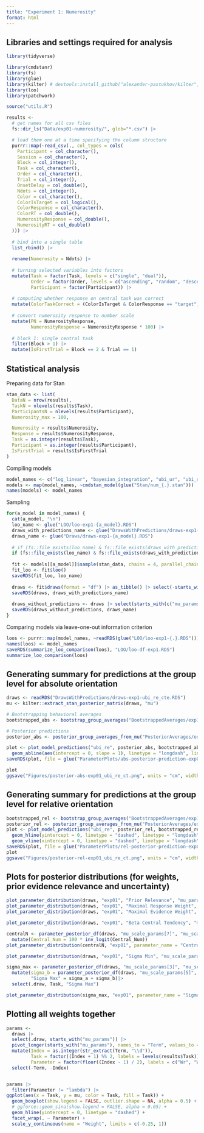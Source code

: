 ```yaml
---
title: "Experiment 1: Numerosity"
format: html
---
```


## Libraries and settings required for analysis
```r
library(tidyverse)

library(cmdstanr)
library(fs)
library(glue)
library(kilter) # devtools:install_github("alexander-pastukhov/kilter", dependencies=TRUE)
library(loo)
library(patchwork)

source("utils.R")
```

```r
results <- 
  # get names for all csv files 
  fs::dir_ls("Data/exp01-numerosity/", glob="*.csv") |>

  # load them one at a time specifying the column structure
  purrr::map(~read_csv(., col_types = cols(
    Participant = col_character(),
    Session = col_character(),
    Block = col_integer(),
    Task = col_character(),
    Order = col_character(),
    Trial = col_integer(),
    OnsetDelay = col_double(),
    Ndots = col_integer(),
    Color = col_character(),
    ColorIsTarget = col_logical(),
    ColorResponse = col_character(),
    ColorRT = col_double(),
    NumerosityResponse = col_double(),
    NumerosityRT = col_double()
  ))) |>
  
  # bind into a single table
  list_rbind() |>
  
  rename(Numerosity = Ndots) |>
  
  # turning selected variables into factors
  mutate(Task = factor(Task, levels = c("single", "dual")),
         Order = factor(Order, levels = c("ascending", "random", "descending")),
         Participant = factor(Participant)) |>
  
  # computing whether response on central task was correct
  mutate(ColorTaskCorrect = (ColorIsTarget & ColorResponse == "target") | (!ColorIsTarget & ColorResponse ==  "distractor")) |>
  
  # convert numerosity response to number scale
  mutate(PN = NumerosityResponse,
         NumerosityResponse = NumerosityResponse * 100) |>
  
  # block 1: single central task
  filter(Block > 1) |>
  mutate(IsFirstTrial = Block == 2 & Trial == 1)
```


## Statistical analysis

Preparing data for Stan
```r
stan_data <- list(
  DataN = nrow(results),
  TaskN = nlevels(results$Task),
  ParticipantsN = nlevels(results$Participant),
  Numerosity_max = 100,

  Numerosity = results$Numerosity,
  Response = results$NumerosityResponse,
  Task = as.integer(results$Task),
  Participant = as.integer(results$Participant),
  IsFirstTrial = results$IsFirstTrial
)
```

Compiling models
```r
model_names <- c("log_linear", "bayesian_integration", "ubi_ur", "ubi_r", "ubi_re", "ubi_re_ct", "ubi_re_cte")
models <- map(model_names, ~cmdstan_model(glue("Stan/num_{.}.stan")))
names(models) <- model_names
```
Sampling
```r
for(a_model in model_names) {
  cat(a_model, "\n")
  loo_name <- glue("LOO/loo-exp1-{a_model}.RDS")
  draws_with_predictions_name <- glue("DrawsWithPredictions/draws-exp1-{a_model}.RDS")
  draws_name <- glue("Draws/draws-exp1-{a_model}.RDS")
  
  # if (fs::file_exists(loo_name) & fs::file_exists(draws_with_predictions_name) & fs::file_exists(draws_name)) next;
  if (fs::file_exists(loo_name) & fs::file_exists(draws_with_predictions_name)) next;
  
  fit <- models[[a_model]]$sample(stan_data, chains = 4, parallel_chains = future::availableCores())
  fit_loo <- fit$loo()
  saveRDS(fit_loo, loo_name) 
  
  draws <- fit$draws(format = "df") |> as_tibble() |> select(-starts_with("log_lik"))
  saveRDS(draws, draws_with_predictions_name)
  
  draws_without_predictions <- draws |> select(starts_with(c("mu_params", "l_rho_params", "sigma_params", "sigma_params", "z_params", "sigma_task")))
  saveRDS(draws_without_predictions, draws_name)
}
```


Comparing models via leave-one-out information criterion
```r
loos <- purrr::map(model_names, ~readRDS(glue("LOO/loo-exp1-{.}.RDS")))
names(loos) <- model_names
saveRDS(summarize_loo_comparison(loos), "LOO/loo-df-exp1.RDS")
summarize_loo_comparison(loos)
```

## Generating summary for predictions at the group level for absolute orientation

```r
draws <- readRDS("DrawsWithPredictions/draws-exp1-ubi_re_cte.RDS")
mu <- kilter::extract_stan_posterior_matrix(draws, "mu")
```

```r
# Bootstrapping behavioral averages
bootstrapped_abs <- bootstrap_group_averages("BootstrappedAverages/exp1-absolute.RDS", results, Numerosity, NumerosityResponse, compute_average_absolute_response)

# Posterior predictions
posterior_abs <- posterior_group_averages_from_mu("PosteriorAverages/exp1-absolute.RDS", results, mu, Numerosity, NumerosityResponse, compute_average_absolute_response)

plot <- plot_model_predictions("ubi_re", posterior_abs, bootstrapped_abs, Numerosity, Response) +
  geom_abline(aes(intercept = 0, slope = 1), linetype = "longdash", linewidth = 0.7)
saveRDS(plot, file = glue("ParameterPlots/abs-posterior-prediction-exp01-ubi_re_ct.RDS"))

plot
ggsave("Figures/posterior-abs-exp01_ubi_re_ct.png", units = "cm", width = 16, height = 8)
```

## Generating summary for predictions at the group level for relative orientation

```r
bootstrapped_rel <- bootstrap_group_averages("BootstrappedAverages/exp1-relative.RDS", results, Numerosity, NumerosityResponse, compute_average_relative_response)
posterior_rel <- posterior_group_averages_from_mu("PosteriorAverages/exp1-relative.RDS", results, mu, Numerosity, NumerosityResponse, compute_average_relative_response)
plot <- plot_model_predictions("ubi_re", posterior_rel, bootstrapped_rel, Rel_Stimulus, Response) +
  geom_hline(yintercept = 0, linetype = "dashed", linetype = "longdash", linewidth = 0.7) +
  geom_vline(xintercept = 0, linetype = "dashed", linetype = "longdash", linewidth = 0.7)
saveRDS(plot, file = glue("ParameterPlots/rel-posterior-prediction-exp01-ubi_re_ct.RDS"))
plot
ggsave("Figures/posterior-rel-exp01_ubi_re_ct.png", units = "cm", width = 16, height = 10)
```
## Plots for posterior distributions (for weights, prior evidence relevance and uncertainty)
```r
plot_parameter_distribution(draws, "exp01", "Prior Relevance", "mu_params[9]", "mu_params[10]")
plot_parameter_distribution(draws, "exp01", "Maximal Response Weight", "mu_params[5]", "mu_params[6]")
plot_parameter_distribution(draws, "exp01", "Maximal Evidence Weight", "mu_params[7]", "mu_params[8]")

plot_parameter_distribution(draws, "exp01", "Beta Central Tendency", "mu_scale_params[1]", "mu_scale_params[2]")

centralN <- parameter_posterior_df(draws, "mu_scale_params[7]", "mu_scale_params[8]", "Central_Num")|>
  mutate(Central_Num = 100 * inv_logit(Central_Num))
plot_parameter_distribution(centralN, "exp01", parameter_name = "Central_Num", long_df = TRUE)

plot_parameter_distribution(draws, "exp01", "Sigma Min", "mu_scale_params[3]", "mu_scale_params[4]")

sigma_max <- parameter_posterior_df(draws, "mu_scale_params[3]", "mu_scale_params[4]", "sigma_a" )|>
  mutate(sigma_b = parameter_posterior_df(draws, "mu_scale_params[5]", "mu_scale_params[6]", "sigma_b")[[3]],
         "Sigma Max" = sigma_a + sigma_b)|>
  select(.draw, Task, "Sigma Max")

plot_parameter_distribution(sigma_max, "exp01", parameter_name = "Sigma Max", long_df = TRUE)
```

## Plotting all weights together

```r
params <-
  draws |>
  select(.draw, starts_with("mu_params")) |>
  pivot_longer(starts_with("mu_params"), names_to = "Term", values_to = "mu") |>
  mutate(Index = as.integer(str_extract(Term, "\\d")),
         Task = factor((Index + 1) %% 2, labels = levels(results$Task)),
         Parameter = factor(floor((Index - 1) / 2), labels = c("Wr", "We", "Wct", "lambda"))) |>
  select(-Term, -Index)


params |>
  filter(Parameter != "lambda") |>
ggplot(aes(x = Task, y = mu, color = Task, fill = Task)) +
  geom_boxplot(show.legend = FALSE, outlier.shape = NA, alpha = 0.5) +
  # ggforce::geom_sina(show.legend = FALSE, alpha = 0.05) +
  geom_hline(yintercept = 0, linetype = "dashed") +
  facet_wrap(. ~ Parameter) +
  scale_y_continuous(name = "Weight", limits = c(-0.25, 1))
```